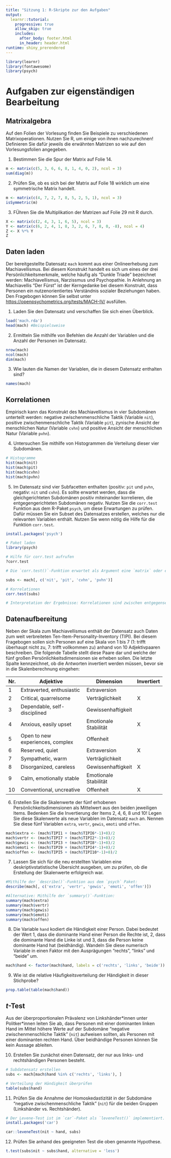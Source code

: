 ```yaml
---
title: "Sitzung 1: R-Skripte zur den Aufgaben"
output: 
  learnr::tutorial:
    progressive: true
    allow_skip: true
    includes:
      after_body: footer.html
      in_header: header.html
runtime: shiny_prerendered
---
```


```r
library(learnr)
library(fontawesome)
library(psych)
```


# Aufgaben zur eigenständigen Bearbeitung
## Matrixalgebra

Auf den Folien der Vorlesung finden Sie Beispiele zu verschiedenen Matrixoperationen. Nutzen Sie R, um einige von ihnen nachzurechnen! Definieren Sie dafür jeweils die erwähnten Matrizen so wie auf den Vorlesungsfolien angegeben. 

1. Bestimmen Sie die Spur der Matrix auf Folie 14.

```r
m <- matrix(c(5, 3, 6, 6, 8, 1, 4, 0, 2), ncol = 3)
sum(diag(m))
```

2. Prüfen Sie, ob es sich bei der Matrix auf Folie 18 wirklich um eine symmetrische Matrix handelt.
```r
m <- matrix(c(4, 7, 2, 7, 8, 5, 2, 5, 1), ncol = 3)
isSymmetric(m)
```

3. FÜhren Sie die Multiplikation der Matrizen auf Folie 29 mit R durch.
```r
X <- matrix(c(2, 4, 3, 1, 6, 5), ncol = 3)
Y <- matrix(c(6, 2, 4, 1, 8, 3, 2, 6, 7, 8, 0, -8), ncol = 4)
Z <- X %*% Y
Z
```


## Daten laden
Der bereitgestellte Datensatz `mach` kommt aus einer Onlineerhebung zum Machiavellismus. Bei diesem Konstrukt handelt es sich um eines der drei Persönlichkeitsmerkmale, welche häufig als "Dunkle Triade" bezeichnet werden: Machiavellismus, Narzissmus und Psychopathie. In Anlehnung an Machiavellis "Der Fürst" ist der Kerngedanke bei diesem Konstrukt, dass Personen ein nutzenorientiertes Verständnis sozialer Beziehungen haben. Den Fragebogen können Sie selbst unter [https://openpsychometrics.org/tests/MACH-IV/](https://openpsychometrics.org/tests/MACH-IV/) ausfüllen.

  1. Laden Sie den Datensatz und verschaffen Sie sich einen Überblick. 
```r
load('mach.rda')
head(mach) #Beispielsweise 
```

  2. Ermitteln Sie mithilfe von Befehlen die Anzahl der Variablen und die Anzahl der Personen im Datensatz.

```r
nrow(mach)
ncol(mach)
dim(mach)
```

  3. Wie lauten die Namen der Variablen, die in diesem Datensatz enthalten sind?

```r
names(mach)
```

## Korrelationen

Empirisch kann das Konstrukt des Machiavellismus in vier Subdomänen unterteilt werden: negative zwischenmenschliche Taktik (Variable `nit`), positive zwischenmenschliche Taktik (Variable `pit`), zynische Ansicht der menschlichen Natur (Variable `cvhn`) und positive Ansicht der menschlichen Natur (Variable `pvhn`).

  4. Untersuchen Sie mithilfe von Histogrammen die Verteilung dieser vier Subdomänen.
  
```r

# Histogramme
hist(mach$nit)
hist(mach$pit)
hist(mach$cvhn)
hist(mach$pvhn)

```


  5. Im Datensatz sind vier Subfacetten enthalten (positiv: `pit` und `pvhn`, negativ: `nit` und `cvhn`). Es sollte erwartet werden, dass die gleichgerichteten Subdomänen positiv miteinander korrelieren, die entgegengerichteten Subdomänen negativ. Nutzen Sie die `corr.test` Funktion aus dem R-Paket `psych`, um diese Erwartungen zu prüfen. Dafür müssen Sie ein Subset des Datensatzes erstellen, welches nur die relevanten Variablen enthält. Nutzen Sie wenn nötig die Hilfe für die Funktion `corr.test`.

```r
install.packages('psych')
```

```r
# Paket laden
library(psych)

# Hilfe für corr.test aufrufen
?corr.test

# Die `corr.test()`-Funktion erwartet als Argument eine `matrix` oder einen `data.frame`, um zwischen den darin enthaltenen Variablen alle paarweisen Korrelationen zu bestimmen. Also muss zunächst ein Teildatensatz erstellt werden, der nur die vier relevanten Variablen enthält.Subdatensatz

subs <- mach[, c('nit', 'pit', 'cvhn', 'pvhn')]

# Korrelationen
corr.test(subs)

# Interpretation der Ergebnisse: Korrelationen sind zwischen entgegensetzten Subdomänen negativ (zwischen -.60 und -.37) und zwischen gleichgerichten positiv (.44 und .66). Die $p$-Werte, die für die inferenzstatistische Absicherung der Korrelationen mitgeliefert werden, liegen alle weit unter dem typischen $\alpha$-Niveau von .05 - es handelt sich also um statistisch bedeutsame Zusammenhänge.

```

## Datenaufbereitung

Neben der Skala zum Machiavellismus enthält der Datensatz auch Daten zum weit verbreiteten Ten-Item-Personality-Inventory (TIPI). Bei diesem Fragebogen sollen sich Personen auf eine Skala von 1 bis 7 (1: trifft überhaupt nicht zu, 7: trifft vollkommen zu) anhand von 10 Adjektivpaaren beschreiben. Die folgende Tabelle stellt diese Paare dar und welche der fünf großen Persönlichkeitsdimensionen sie erheben sollen. Die letzte Spalte kennzeichnet, ob die Antworten invertiert werden müssen, bevor sie in die Skalenberechnung eingehen:

+-----+----------------------------------+-----------------------+------------+
| Nr. | Adjektive                        | Dimension             | Invertiert |
+=====+==================================+=======================+============+
| 1   | Extraverted, enthusiastic        | Extraversion          |            |
+-----+----------------------------------+-----------------------+------------+
| 2   | Critical, quarrelsome            | Verträglichkeit       | X          |
+-----+----------------------------------+-----------------------+------------+
| 3   | Dependable, self-disciplined     | Gewissenhaftigkeit    |            |
+-----+----------------------------------+-----------------------+------------+
| 4   | Anxious, easily upset            | Emotionale Stabilität | X          |
+-----+----------------------------------+-----------------------+------------+
| 5   | Open to new experiences, complex | Offenheit             |            |
+-----+----------------------------------+-----------------------+------------+
| 6   | Reserved, quiet                  | Extraversion          | X          |
+-----+----------------------------------+-----------------------+------------+
| 7   | Sympathetic, warm                | Verträglichkeit       |            |
+-----+----------------------------------+-----------------------+------------+
| 8   | Disorganized, careless           | Gewissenhaftigkeit    | X          |
+-----+----------------------------------+-----------------------+------------+
| 9   | Calm, emotionally stable         | Emotionale Stabilität |            |
+-----+----------------------------------+-----------------------+------------+
| 10  | Conventional, uncreative         | Offenheit             | X          |
+-----+----------------------------------+-----------------------+------------+

  6. Erstellen Sie die Skalenwerte der fünf erhobenen Persönlichkeitsdimensionen als Mittelwert aus den beiden jeweiligen Items. Bedenken Sie die Invertierung der Items 2, 4, 6, 8 und 10! Legen Sie diese Skalenwerte als neue Variablen im Datensatz `mach` an. Nennen Sie diese fünf Variablen `extra`, `vertr`, `gewis`, `emoti` und `offen`.

```r
mach$extra <- (mach$TIPI1 + (mach$TIPI6*-1)+8)/2
mach$vertr <- (mach$TIPI7 + (mach$TIPI2*-1)+8)/2
mach$gewis <- (mach$TIPI3 + (mach$TIPI8*-1)+8)/2
mach$emoti <- (mach$TIPI9 + (mach$TIPI4*-1)+8)/2
mach$offen <- (mach$TIPI5 + (mach$TIPI10*-1)+8)/2
```

  7. Lassen Sie sich für die neu erstellten Variablen eine deskriptivstatistische Übersicht ausgeben, um zu prüfen, ob die Erstellung der Skalenwerte erfolgreich war.
  

```r
#Mithilfe der `describe()`-Funktion aus dem `psych` Paket:
describe(mach[, c('extra', 'vertr', 'gewis', 'emoti', 'offen')])

#Alternative: Mithilfe der `summary()`-Funktion:
summary(mach$extra)
summary(mach$vertr)
summary(mach$gewis)
summary(mach$emoti)
summary(mach$offen)
```

  8. Die Variable `hand` kodiert die Händigkeit einer Person. Dabei bedeutet der Wert 1, dass die dominante Hand einer Person die Rechte ist, 2, dass die dominante Hand die Linke ist und 3, dass die Person keine dominante Hand hat (beidhändig). Wandeln Sie diese numerisch Variable in einen Faktor mit den Ausprägungen "rechts", "links" und "beide" um. 
  
```r
mach$hand <- factor(mach$hand, labels = c('rechts', 'links', 'beide'))
```

  9. Wie ist die relative Häufigkeitsverteilung der Händigkeit in dieser Stichprobe?

```r
prop.table(table(mach$hand))
```

## $t$-Test

Aus der überproportionalen Prävalenz von Linkshänder\*innen unter Politker\*innen leiten Sie ab, dass Personen mit einer dominanten linken Hand im Mittel höhere Werte auf der Subdomäne "negative zwischenmenschliche Taktik" (`nit`) aufweisen sollten, als Personen mit einer dominanten rechten Hand. Über beidhändige Personen können Sie kein Aussage ableiten.

  10. Erstellen Sie zunächst einen Datensatz, der nur aus links- und rechtshändigen Personen besteht.

```r
# Subdatensatz erstellen
subs <- mach[mach$hand %in% c('rechts', 'links'), ]

# Verteilung der Händigkeit überprüfen
table(subs$hand)
```

  11. Prüfen Sie die Annahme der Homoskedastizität in der Subdomäne "negative zwischenmenschliche Taktik" (`nit`) für die beiden Gruppen (Linkshänder vs. Rechtshänder).

```r
# Der Levene-Test ist im `car`-Paket als `leveneTest()` implementiert. Gegebenenfalls muss `car` installiert werden:
install.packages('car')
```

```r
car::leveneTest(nit ~ hand, subs)
```

  12. Prüfen Sie anhand des geeigneten Test die oben genannte Hypothese.

```r
t.test(subs$nit ~ subs$hand, alternative = 'less')
```

